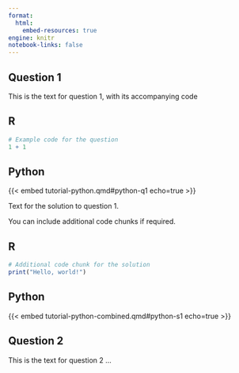 ```yaml
---
format:
  html:
    embed-resources: true
engine: knitr
notebook-links: false
---
```


## Question 1

This is the text for question 1, with its accompanying code 

::: {.panel-tabset .nav-pills}

## R

```r
# Example code for the question
1 + 1
```

## Python

{{< embed tutorial-python.qmd#python-q1 echo=true >}}

:::

:::: {.content-visible when-profile="solutions"}
Text for the solution to question 1.

You can include additional code chunks if required.

::: {.panel-tabset .nav-pills}

## R

```r
# Additional code chunk for the solution
print("Hello, world!")
```

## Python

{{< embed tutorial-python-combined.qmd#python-s1 echo=true >}}

:::
::::

## Question 2

This is the text for question 2 ...
